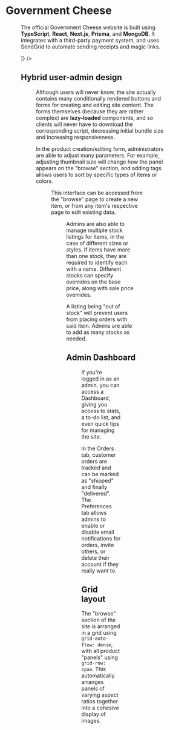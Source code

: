 
# Government Cheese

<Figure
  src="/projects/govcheese/home_preview.png"
  alt="Government Cheese homepage"
/>

The official Government Cheese website is built using **TypeScript**, **React**, **Next.js**, **Prisma**, and **MongoDB**. It integrates with a third-party payment system, and uses SendGrid to automate sending receipts and magic links.

<Link
  href="https://govcheesedre.com/"
  target="_blank"
  className="mr-auto flex w-max items-center gap-3 rounded-lg bg-orange-500 px-10 py-2 font-semibold !no-underline transition-colors hover:bg-orange-600"
  children={['Live Site', <HiArrowRight />]}
/>

## Hybrid user-admin design

<Figure
  src="/projects/govcheese/new_item_button.png"
  float="right"
  caption="Admin button hidden for normal users"
  aspectRatio="1/1"
/>

Although users will never know, the site actually contains many conditionally rendered buttons and forms for creating and editing site content. The forms themselves (because they are rather complex) are **lazy-loaded** components, and so clients will never have to download the corresponding script, decreasing initial bundle size and increasing responsiveness.

In the product creation/editing form, administrators are able to adjust many parameters. For example, adjusting thumbnail size will change how the panel appears on the "browse" section, and adding tags allows users to sort by specific types of items or colors.

<Figure
  src="/projects/govcheese/new_item_form.png"
  caption="Interface for creating a new item"
  aspectRatio="16/13"
/>

This interface can be accessed from the "browse" page to create a new item, or from any item's respective page to edit existing data.

<Figure
  src="/projects/govcheese/stock_management.png"
  aspectRatio="9/10"
  float="left"
/>

Admins are also able to manage multiple stock listings for items, in the case of different sizes or styles. If items have more than one stock, they are required to identify each with a name. Different stocks can specify overrides on the base price, along with sale price overrides.

A listing being "out of stock" will prevent users from placing orders with said item. Admins are able to add as many stocks as needed.

## Admin Dashboard

<Figure
  src="/projects/govcheese/admin_dashboard.png"
  alt="Admin dashboard"
  aspectRatio="16/8.5"
/>

If you're logged in as an admin, you can access a Dashboard, giving you access to stats, a to-do list, and even quick tips for managing the site.

In the Orders tab, customer orders are tracked and can be marked as "shipped" and finally "delivered". The Preferences tab allows admins to enable or disable email notifications for orders, invite others, or delete their account if they really want to.

## Grid layout

The "browse" section of the site is arranged in a grid using `grid-auto-flow: dense`, with all product "panels" using `grid-row: span`. This automatically arranges panels of varying aspect ratios together into a cohesive display of images.

<Figure
  src="/projects/govcheese/products_grid.png"
  alt="Browse cheese grid"
  aspectRatio="4/3"
/>
